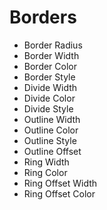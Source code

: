 # Borders

- Border Radius
- Border Width
- Border Color
- Border Style
- Divide Width
- Divide Color
- Divide Style
- Outline Width
- Outline Color
- Outline Style
- Outline Offset
- Ring Width
- Ring Color
- Ring Offset Width
- Ring Offset Color

